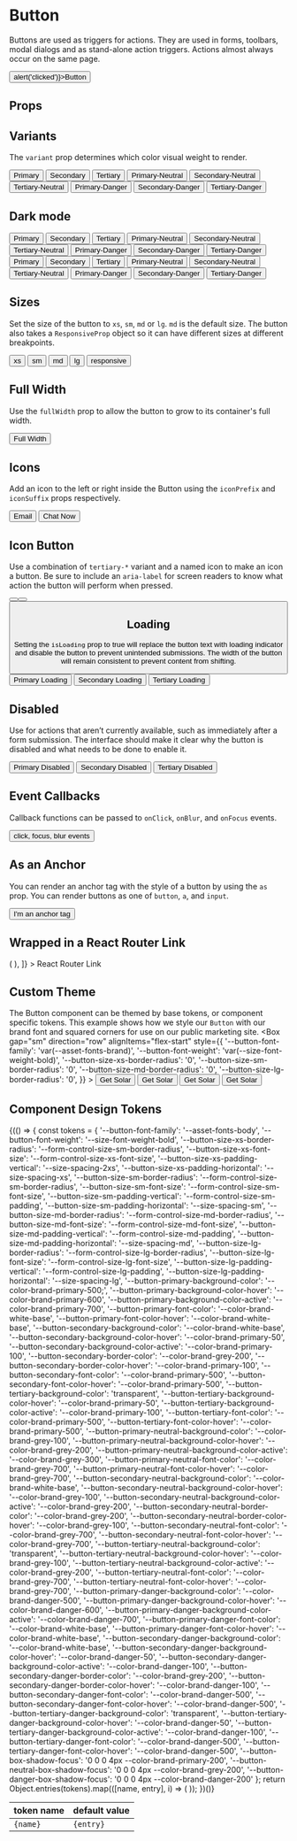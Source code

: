 
<Meta title="Components/Button/Overview" component={Button} />

# Button

Buttons are used as triggers for actions.
They are used in forms, toolbars, modal dialogs and as stand-alone action triggers.
Actions almost always occur on the same page.

<Canvas isExpanded>
  <Button onClick={() => alert('clicked')}>Button</Button>
</Canvas>

## Props

<ArgsTable of={Button} />

## Variants

The `variant` prop determines which color visual weight to render.

<Canvas withSource="open">
  <Story
    name="Variants"
    parameters={{
      design: {
        type: 'figma',
        url: 'https://www.figma.com/file/k1kOsplTGXvSSMQQCzhCND/Palmetto-Design-System?type=design&node-id=4065%3A1337&mode=design&t=y5ghcijLJzWx4apI-1',
      },
    }}
  >
    <Box childGap="md" style={{ backgroundColor: 'var(--background-primary)'}}>
      <Box childGap="sm" direction="row" alignItems="flex-start">
        <Button variant="primary">Primary</Button>
        <Button variant="secondary">Secondary</Button>
        <Button variant="tertiary">Tertiary</Button>
      </Box>
      <Box childGap="sm" direction="row" alignItems="flex-start">
        <Button variant="primary-neutral">Primary-Neutral</Button>
        <Button variant="secondary-neutral">Secondary-Neutral</Button>
        <Button variant="tertiary-neutral">Tertiary-Neutral</Button>
      </Box>
      <Box childGap="sm" direction="row" alignItems="flex-start">
        <Button variant="primary-danger">Primary-Danger</Button>
        <Button variant="secondary-danger">Secondary-Danger</Button>
        <Button variant="tertiary-danger">Tertiary-Danger</Button>
      </Box>
    </Box>
  </Story>
</Canvas>

## Dark mode



<Canvas withSource="open">
  <Story name="Dark Mode">
    <Box childGap="md" padding="lg" data-theme="dark" style={{ backgroundColor: 'var(--background-primary)'}}>
      <Box childGap="sm" direction="row" alignItems="flex-start">
        <Button variant="primary">Primary</Button>
        <Button variant="secondary">Secondary</Button>
        <Button variant="tertiary">Tertiary</Button>
      </Box>
      <Box childGap="sm" direction="row" alignItems="flex-start">
        <Button variant="primary-neutral">Primary-Neutral</Button>
        <Button variant="secondary-neutral">Secondary-Neutral</Button>
        <Button variant="tertiary-neutral">Tertiary-Neutral</Button>
      </Box>
      <Box childGap="sm" direction="row" alignItems="flex-start">
        <Button variant="primary-danger">Primary-Danger</Button>
        <Button variant="secondary-danger">Secondary-Danger</Button>
        <Button variant="tertiary-danger">Tertiary-Danger</Button>
      </Box>
    </Box>
    <Box childGap="md" padding="lg" data-theme="dark" style={{ backgroundColor: 'var(--background-secondary)'}}>
      <Box childGap="sm" direction="row" alignItems="flex-start">
        <Button variant="primary">Primary</Button>
        <Button variant="secondary">Secondary</Button>
        <Button variant="tertiary">Tertiary</Button>
      </Box>
      <Box childGap="sm" direction="row" alignItems="flex-start">
        <Button variant="primary-neutral">Primary-Neutral</Button>
        <Button variant="secondary-neutral">Secondary-Neutral</Button>
        <Button variant="tertiary-neutral">Tertiary-Neutral</Button>
      </Box>
      <Box childGap="sm" direction="row" alignItems="flex-start">
        <Button variant="primary-danger">Primary-Danger</Button>
        <Button variant="secondary-danger">Secondary-Danger</Button>
        <Button variant="tertiary-danger">Tertiary-Danger</Button>
      </Box>
    </Box>
  </Story>
</Canvas>

## Sizes
Set the size of the button to `xs`, `sm`, `md` or `lg`. `md` is the default size. The button also takes a `ResponsiveProp` object
so it can have different sizes at different breakpoints.

<Canvas withSource="open">
  <Story
    name="Size"
    parameters={{
      design: {
        type: 'figma',
        url: 'https://www.figma.com/file/k1kOsplTGXvSSMQQCzhCND/Palmetto-Design-System?node-id=2115%3A24829',
      },
    }}
  >
    <Box childGap="sm" direction="row" alignItems="flex-start">
      <Button size="xs">
        xs
      </Button>
      <Button size="sm">
        sm
      </Button>
      <Button size="md">
        md
      </Button>
      <Button size="lg">
        lg
      </Button>
      <Button
        size={{
          base: 'xs',
          tablet: 'sm',
          desktop: 'md',
          hd: 'lg',
        }}
        variant="primary-neutral"
      >
        responsive
      </Button>
    </Box>
  </Story>
</Canvas>

## Full Width

Use the `fullWidth` prop to allow the button to grow to its container's full width.

<Canvas withSource="open">
  <Story name="Full Width">
    <Button variant="primary-neutral" fullWidth>Full Width</Button>
  </Story>
</Canvas>

## Icons

Add an icon to the left or right inside the Button using the `iconPrefix` and `iconSuffix` props respectively.

<Canvas withSource="open">
  <Story name="With Icons">
    <Box direction="row" childGap="xs">
      <Button variant="primary-neutral" iconPrefix="mail">
        Email
      </Button>
      <Button variant="secondary-neutral" iconSuffix="chat">
        Chat Now
      </Button>
    </Box>
  </Story>
</Canvas>

## Icon Button

Use a combination of `tertiary-*` variant and a named icon to make an icon a button. Be sure to include an `aria-label` for screen readers to know what action the button will perform when pressed.

<Canvas withSource="open">
  <Story name="Icon Button">
    <Button variant="tertiary" iconPrefix="add" aria-label="add" />
    <Button variant="tertiary-neutral" iconPrefix="dots" aria-label="open menu" />
    <Button variant="tertiary-danger" iconPrefix="trash" aria-label="remove" />
  </Story>
</Canvas>

## Loading

Setting the `isLoading` prop to true will replace the button text with loading indicator and disable the button to prevent unintended submissions.
The width of the button will remain consistent to prevent content from shifting.

<Canvas withSource="open">
  <Story name="Loading">
    <Box direction="row" childGap="sm">
      <Button isLoading>Primary Loading</Button>
      <Button variant="secondary" isLoading>Secondary Loading</Button>
      <Button variant="tertiary" isLoading>Tertiary Loading</Button>
    </Box>
  </Story>
</Canvas>

## Disabled

Use for actions that aren’t currently available, such as immediately after a form submission.
The interface should make it clear why the button is disabled and what needs to be done to enable it.

<Canvas withSource="open">
  <Story name="Disabled">
    <Box direction="row" childGap="sm">
      <Button variant="primary-neutral" isDisabled>Primary Disabled</Button>
      <Button variant="secondary-neutral" isDisabled>Secondary Disabled</Button>
      <Button variant="tertiary-neutral" isDisabled>Tertiary Disabled</Button>
    </Box>
  </Story>
</Canvas>

## Event Callbacks

Callback functions can be passed to `onClick`, `onBlur`, and `onFocus` events.

<Canvas withSource="open">
  <Story name="Event Callbacks">
    <Button
      onBlur={action('blur')}
      onClick={action('click')}
      onFocus={action('focus')}
    >
      click, focus, blur events
    </Button>
  </Story>
</Canvas>

## As an Anchor

You can render an anchor tag with the style of a button by using the `as` prop. You
can render buttons as one of `button`, `a`, and `input`.

<Canvas>
  <Story name="As an Anchor">
    <Button as="a" href="https://ux.palmetto.com" target="_blank">
      I'm an anchor tag
    </Button>
  </Story>
</Canvas>

## Wrapped in a React Router Link

<Canvas>
  <Story
    name="React Router Link"
    decorators={[
      Story => (
        <BrowserRouter>
          <Story />
        </BrowserRouter>
      ),
    ]}
  >
    <Link to="/" as="a" component={Button}>
      React Router Link
    </Link>
    <Box margin="md 0 0 0">
      <Alert
        hasIcon
        message="NOTE: this link will not work in storybook but the code example is correct if used in a React application with react-router-dom."
        variant="warning"
      />
    </Box>
  </Story>
</Canvas>

## Custom Theme
The Button component can be themed by base tokens, or component specific tokens. This example shows how we style our `Button` with our brand font and squared corners for use on our public marketing site.
<Canvas>
  <Story name="With Custom Theme">
    <Box
      gap="sm"
      direction="row"
      alignItems="flex-start"
      style={{
        '--button-font-family': 'var(--asset-fonts-brand)',
        '--button-font-weight': 'var(--size-font-weight-bold)',
        '--button-size-xs-border-radius': '0',
        '--button-size-sm-border-radius': '0',
        '--button-size-md-border-radius': '0',
        '--button-size-lg-border-radius': '0',
      }}
    >
      <Button variant="primary" size="xs">Get Solar</Button>
      <Button variant="primary" size="sm">Get Solar</Button>
      <Button variant="primary" size="md">Get Solar</Button>
      <Button variant="primary" size="lg">Get Solar</Button>
    </Box>
  </Story>
</Canvas>

## Component Design Tokens
<table>
  <thead>
    <tr>
      <th>token name</th>
      <th>default value</th>
    </tr>
  </thead>
  <tbody>
    {(() => {
      const tokens = {
        '--button-font-family': '--asset-fonts-body',
        '--button-font-weight': '--size-font-weight-bold',
        '--button-size-xs-border-radius': '--form-control-size-sm-border-radius',
        '--button-size-xs-font-size': '--form-control-size-xs-font-size',
        '--button-size-xs-padding-vertical': '--size-spacing-2xs',
        '--button-size-xs-padding-horizontal': '--size-spacing-xs',
        '--button-size-sm-border-radius': '--form-control-size-sm-border-radius',
        '--button-size-sm-font-size': '--form-control-size-sm-font-size',
        '--button-size-sm-padding-vertical': '--form-control-size-sm-padding',
        '--button-size-sm-padding-horizontal': '--size-spacing-sm',
        '--button-size-md-border-radius': '--form-control-size-md-border-radius',
        '--button-size-md-font-size': '--form-control-size-md-font-size',
        '--button-size-md-padding-vertical': '--form-control-size-md-padding',
        '--button-size-md-padding-horizontal': '--size-spacing-md',
        '--button-size-lg-border-radius': '--form-control-size-lg-border-radius',
        '--button-size-lg-font-size': '--form-control-size-lg-font-size',
        '--button-size-lg-padding-vertical': '--form-control-size-lg-padding',
        '--button-size-lg-padding-horizontal': '--size-spacing-lg',
        '--button-primary-background-color': '--color-brand-primary-500;',
        '--button-primary-background-color-hover': '--color-brand-primary-600',
        '--button-primary-background-color-active': '--color-brand-primary-700',
        '--button-primary-font-color': '--color-brand-white-base',
        '--button-primary-font-color-hover': '--color-brand-white-base',
        '--button-secondary-background-color': '--color-brand-white-base',
        '--button-secondary-background-color-hover': '--color-brand-primary-50',
        '--button-secondary-background-color-active': '--color-brand-primary-100',
        '--button-secondary-border-color': '--color-brand-grey-200',
        '--button-secondary-border-color-hover': '--color-brand-primary-100',
        '--button-secondary-font-color': '--color-brand-primary-500',
        '--button-secondary-font-color-hover': '--color-brand-primary-500',
        '--button-tertiary-background-color': 'transparent',
        '--button-tertiary-background-color-hover': '--color-brand-primary-50',
        '--button-tertiary-background-color-active': '--color-brand-primary-100',
        '--button-tertiary-font-color': '--color-brand-primary-500',
        '--button-tertiary-font-color-hover': '--color-brand-primary-500',
        '--button-primary-neutral-background-color': '--color-brand-grey-100',
        '--button-primary-neutral-background-color-hover': '--color-brand-grey-200',
        '--button-primary-neutral-background-color-active': '--color-brand-grey-300',
        '--button-primary-neutral-font-color': '--color-brand-grey-700',
        '--button-primary-neutral-font-color-hover': '--color-brand-grey-700',
        '--button-secondary-neutral-background-color': '--color-brand-white-base',
        '--button-secondary-neutral-background-color-hover': '--color-brand-grey-100',
        '--button-secondary-neutral-background-color-active': '--color-brand-grey-200',
        '--button-secondary-neutral-border-color': '--color-brand-grey-200',
        '--button-secondary-neutral-border-color-hover': '--color-brand-grey-100',
        '--button-secondary-neutral-font-color': '--color-brand-grey-700',
        '--button-secondary-neutral-font-color-hover': '--color-brand-grey-700',
        '--button-tertiary-neutral-background-color': 'transparent',
        '--button-tertiary-neutral-background-color-hover': '--color-brand-grey-100',
        '--button-tertiary-neutral-background-color-active': '--color-brand-grey-200',
        '--button-tertiary-neutral-font-color': '--color-brand-grey-700',
        '--button-tertiary-neutral-font-color-hover': '--color-brand-grey-700',
        '--button-primary-danger-background-color': '--color-brand-danger-500',
        '--button-primary-danger-background-color-hover': '--color-brand-danger-600',
        '--button-primary-danger-background-color-active': '--color-brand-danger-700',
        '--button-primary-danger-font-color': '--color-brand-white-base',
        '--button-primary-danger-font-color-hover': '--color-brand-white-base',
        '--button-secondary-danger-background-color': '--color-brand-white-base',
        '--button-secondary-danger-background-color-hover': '--color-brand-danger-50',
        '--button-secondary-danger-background-color-active': '--color-brand-danger-100',
        '--button-secondary-danger-border-color': '--color-brand-grey-200',
        '--button-secondary-danger-border-color-hover': '--color-brand-danger-100',
        '--button-secondary-danger-font-color': '--color-brand-danger-500',
        '--button-secondary-danger-font-color-hover': '--color-brand-danger-500',
        '--button-tertiary-danger-background-color': 'transparent',
        '--button-tertiary-danger-background-color-hover': '--color-brand-danger-50',
        '--button-tertiary-danger-background-color-active': '--color-brand-danger-100',
        '--button-tertiary-danger-font-color': '--color-brand-danger-500',
        '--button-tertiary-danger-font-color-hover': '--color-brand-danger-500',
        '--button-box-shadow-focus': '0 0 0 4px --color-brand-primary-200',
        '--button-neutral-box-shadow-focus': '0 0 0 4px --color-brand-grey-200',
        '--button-danger-box-shadow-focus': '0 0 0 4px --color-brand-danger-200'
      };
return Object.entries(tokens).map(([name, entry], i) => (
<tr key={i}>
  <td>
    <code>{name}</code>
  </td>
  <td>
    <code>{entry}</code>
  </td>
</tr>
)); })()}
  </tbody>
</table>
